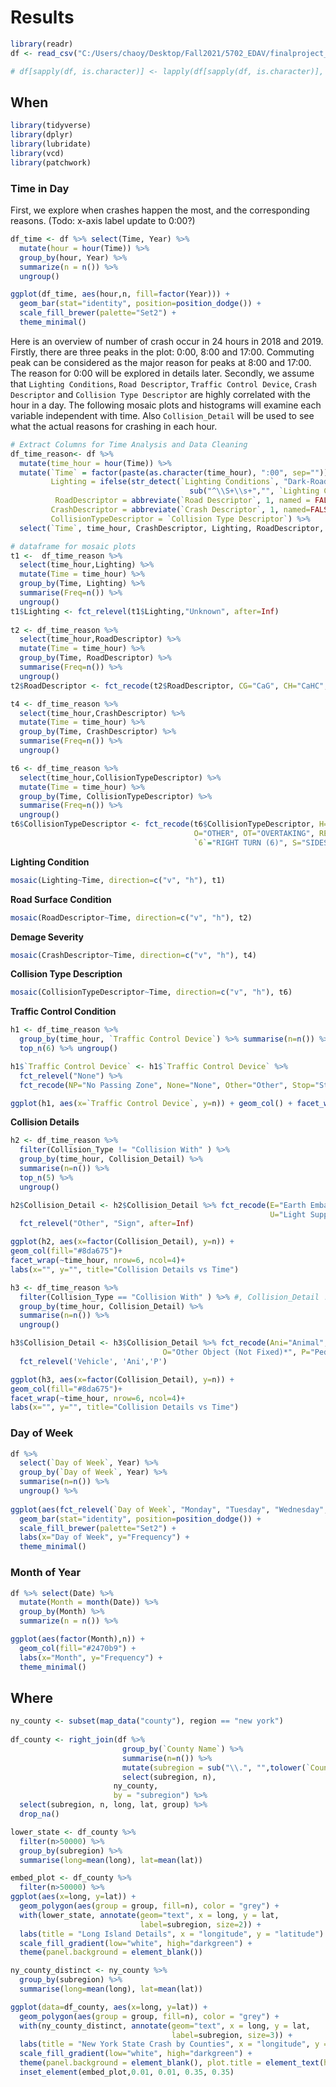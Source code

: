# Results

```r
library(readr)
df <- read_csv("C:/Users/chaoy/Desktop/Fall2021/5702_EDAV/finalproject_data/cash_information_clean.csv")

# df[sapply(df, is.character)] <- lapply(df[sapply(df, is.character)], as.factor)
```

## When
```r
library(tidyverse)
library(dplyr)
library(lubridate)
library(vcd)
library(patchwork)
```

### Time in Day
First, we explore when crashes happen the most, and the corresponding reasons. (Todo: x-axis label update to 0:00?)
```r
df_time <- df %>% select(Time, Year) %>%
  mutate(hour = hour(Time)) %>%
  group_by(hour, Year) %>%
  summarize(n = n()) %>%
  ungroup()

ggplot(df_time, aes(hour,n, fill=factor(Year))) + 
  geom_bar(stat="identity", position=position_dodge()) + 
  scale_fill_brewer(palette="Set2") +
  theme_minimal()
```
Here is an overview of number of crash occur in 24 hours in 2018 and 2019. Firstly, there are three peaks in the plot: 0:00, 8:00 and 17:00. Commuting peak can be considered as the major reason for peaks at 8:00 and 17:00. The reason for 0:00 will be explored in details later. Secondly, we assume that `Lighting Conditions`, `Road Descriptor`, `Traffic Control Device`, `Crash Descriptor` and `Collision Type Descriptor` are highly correlated with the hour in a day. The following mosaic plots and histograms will examine each variable independent with time. Also `Collision_Detail` will be used to see what the actual reasons for crashing in each hour. 

```r
# Extract Columns for Time Analysis and Data Cleaning 
df_time_reason<- df %>% 
  mutate(time_hour = hour(Time)) %>%
  mutate(`Time` = factor(paste(as.character(time_hour), ":00", sep="")), 
         Lighting = ifelse(str_detect(`Lighting Conditions`, "Dark-Road"), 
                                        sub("^\\S+\\s+","", `Lighting Conditions`), as.character(`Lighting Conditions`)), 
          RoadDescriptor = abbreviate(`Road Descriptor`, 1, named = FALSE), 
         CrashDescriptor = abbreviate(`Crash Descriptor`, 1, named=FALSE), 
         CollisionTypeDescriptor = `Collision Type Descriptor`) %>%
  select(`Time`, time_hour, CrashDescriptor, Lighting, RoadDescriptor,  `Traffic Control Device`, Collision_Detail, Collision_Type, CollisionTypeDescriptor)

# dataframe for mosaic plots
t1 <-  df_time_reason %>%
  select(time_hour,Lighting) %>%
  mutate(Time = time_hour) %>%
  group_by(Time, Lighting) %>%
  summarise(Freq=n()) %>%
  ungroup()
t1$Lighting <- fct_relevel(t1$Lighting,"Unknown", after=Inf)
  
t2 <- df_time_reason %>%
  select(time_hour,RoadDescriptor) %>%
  mutate(Time = time_hour) %>%
  group_by(Time, RoadDescriptor) %>%
  summarise(Freq=n()) %>%
  ungroup()
t2$RoadDescriptor <- fct_recode(t2$RoadDescriptor, CG="CaG", CH="CaHC", CL="CaL", SH="SaHC", SG="SaG", SL="SaL", U="U")

t4 <- df_time_reason %>%
  select(time_hour,CrashDescriptor) %>%
  mutate(Time = time_hour) %>%
  group_by(Time, CrashDescriptor) %>%
  summarise(Freq=n()) %>%
  ungroup()

t6 <- df_time_reason %>%
  select(time_hour,CollisionTypeDescriptor) %>%
  mutate(Time = time_hour) %>%
  group_by(Time, CollisionTypeDescriptor) %>%
  summarise(Freq=n()) %>%
  ungroup()
t6$CollisionTypeDescriptor <- fct_recode(t6$CollisionTypeDescriptor, H="HEAD ON", `0`="LEFT TURN (0)", `3`="LEFT TURN (3)", 
                                         O="OTHER", OT="OVERTAKING", RE="REAR END", RA="RIGHT ANGLE", `5`="RIGHT TURN (5)", 
                                         `6`="RIGHT TURN (6)", S="SIDESWIPE", U="Unknown")
```

**Lighting Condition**
```r
mosaic(Lighting~Time, direction=c("v", "h"), t1)
```

**Road Surface Condition**
```r
mosaic(RoadDescriptor~Time, direction=c("v", "h"), t2)
```

**Demage Severity **
```r
mosaic(CrashDescriptor~Time, direction=c("v", "h"), t4)
```
**Collision Type Description**

```r
mosaic(CollisionTypeDescriptor~Time, direction=c("v", "h"), t6)
```


**Traffic Control Condition**
```r
h1 <- df_time_reason %>% 
  group_by(time_hour, `Traffic Control Device`) %>% summarise(n=n()) %>%
  top_n(6) %>% ungroup()

h1$`Traffic Control Device` <- h1$`Traffic Control Device` %>%
  fct_relevel("None") %>% 
  fct_recode(NP="No Passing Zone", None="None", Other="Other", Stop="Stop Sign", Signal="Traffic Signal", Y="Yield Sign", U="Unknown")

ggplot(h1, aes(x=`Traffic Control Device`, y=n)) + geom_col() + facet_wrap(~time_hour, nrow=6, ncol=4)
```


**Collision Details**
```r
h2 <- df_time_reason %>% 
  filter(Collision_Type != "Collision With" ) %>%
  group_by(time_hour, Collision_Detail) %>%
  summarise(n=n()) %>%
  top_n(5) %>%
  ungroup()

h2$Collision_Detail <- h2$Collision_Detail %>% fct_recode(E="Earth Embankment/Rock Cut/Ditch", G="Guide Rail - Not At End", Tree="Tree",
                                                          U="Light Support/Utility Pole", Other="Other Fixed Object*", Sign="Sign Post") %>%
  fct_relevel("Other", "Sign", after=Inf)

ggplot(h2, aes(x=factor(Collision_Detail), y=n)) + 
geom_col(fill="#8da675")+ 
facet_wrap(~time_hour, nrow=6, ncol=4)+ 
labs(x="", y="", title="Collision Details vs Time")
```


```r
h3 <- df_time_reason %>% 
  filter(Collision_Type == "Collision With" ) %>% #, Collision_Detail != "Other Motor Vehicle")%>%
  group_by(time_hour, Collision_Detail) %>%
  summarise(n=n()) %>%
  ungroup()

h3$Collision_Detail <- h3$Collision_Detail %>% fct_recode(Ani="Animal", Bike="Bicyclist", S="In-Line Skater", Vehicle="Other Motor Vehicle",
                                  O="Other Object (Not Fixed)*", P="Pedestrian", Train="Railroad Train") %>%
  fct_relevel('Vehicle', 'Ani','P')

ggplot(h3, aes(x=factor(Collision_Detail), y=n)) + 
geom_col(fill="#8da675")+ 
facet_wrap(~time_hour, nrow=6, ncol=4)+ 
labs(x="", y="", title="Collision Details vs Time")
```


### Day of Week
```r
df %>%
  select(`Day of Week`, Year) %>%
  group_by(`Day of Week`, Year) %>%
  summarise(n=n()) %>%
  ungroup() %>%
  
ggplot(aes(fct_relevel(`Day of Week`, "Monday", "Tuesday", "Wednesday","Thursday", "Friday", "Saturday", "Sunday"),n,  fill=factor(Year))) +
  geom_bar(stat="identity", position=position_dodge()) + 
  scale_fill_brewer(palette="Set2") +
  labs(x="Day of Week", y="Frequency") +
  theme_minimal()
```

### Month of Year
```r
df %>% select(Date) %>%
  mutate(Month = month(Date)) %>%
  group_by(Month) %>%
  summarize(n = n()) %>%

ggplot(aes(factor(Month),n)) + 
  geom_col(fill="#2470b9") +
  labs(x="Month", y="Frequency") +
  theme_minimal()
```


## Where
```r
ny_county <- subset(map_data("county"), region == "new york") 
  
df_county <- right_join(df %>% 
                         group_by(`County Name`) %>%
                         summarise(n=n()) %>%
                         mutate(subregion = sub("\\.", "",tolower(`County Name`))) %>%
                         select(subregion, n), 
                       ny_county, 
                       by = "subregion") %>%
  select(subregion, n, long, lat, group) %>%
  drop_na()

lower_state <- df_county %>% 
  filter(n>50000) %>% 
  group_by(subregion) %>% 
  summarise(long=mean(long), lat=mean(lat))

embed_plot <- df_county %>% 
  filter(n>50000) %>%
ggplot(aes(x=long, y=lat)) +
  geom_polygon(aes(group = group, fill=n), color = "grey") +
  with(lower_state, annotate(geom="text", x = long, y = lat,
                             label=subregion, size=2)) +
  labs(title = "Long Island Details", x = "longitude", y = "latitude") +
  scale_fill_gradient(low="white", high="darkgreen") +
  theme(panel.background = element_blank()) 

ny_county_distinct <- ny_county %>% 
  group_by(subregion) %>% 
  summarise(long=mean(long), lat=mean(lat))

ggplot(data=df_county, aes(x=long, y=lat)) +
  geom_polygon(aes(group = group, fill=n), color = "grey") +
  with(ny_county_distinct, annotate(geom="text", x = long, y = lat, 
                                    label=subregion, size=3)) +
  labs(title = "New York State Crash by Counties", x = "longitude", y = "latitude") +
  scale_fill_gradient(low="white", high="darkgreen") +
  theme(panel.background = element_blank(), plot.title = element_text(hjust = 0.5)) +
  inset_element(embed_plot,0.01, 0.01, 0.35, 0.35)
```

